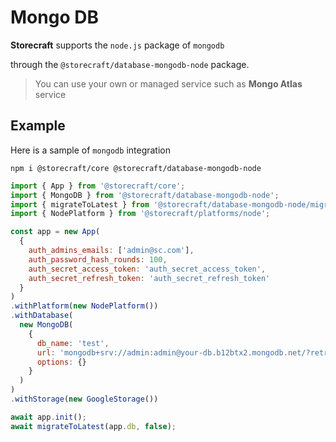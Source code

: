 # Mongo DB

**Storecraft** supports the `node.js` package of `mongodb`

through the `@storecraft/database-mongodb-node` package.

> You can use your own or managed service such as **Mongo Atlas** service

## Example
Here is a sample of `mongodb` integration

```text
npm i @storecraft/core @storecraft/database-mongodb-node
```

```js
import { App } from '@storecraft/core';
import { MongoDB } from '@storecraft/database-mongodb-node';
import { migrateToLatest } from '@storecraft/database-mongodb-node/migrate.js';
import { NodePlatform } from '@storecraft/platforms/node';

const app = new App(
  {
    auth_admins_emails: ['admin@sc.com'],
    auth_password_hash_rounds: 100,
    auth_secret_access_token: 'auth_secret_access_token',
    auth_secret_refresh_token: 'auth_secret_refresh_token'
  }
)
.withPlatform(new NodePlatform())
.withDatabase(
  new MongoDB(
    { 
      db_name: 'test', 
      url: 'mongodb+srv://admin:admin@your-db.b12btx2.mongodb.net/?retryWrites=true&w=majority',
      options: {}
    }
  )
)
.withStorage(new GoogleStorage())

await app.init();
await migrateToLatest(app.db, false);


```
